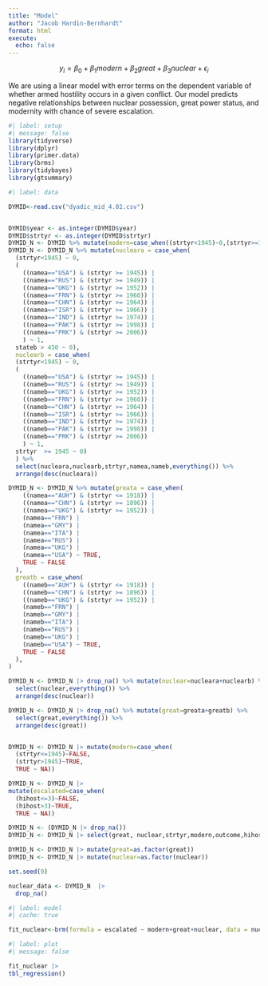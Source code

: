 ```yaml
---
title: "Model"
author: "Jacob Hardin-Bernhardt"
format: html
execute:
  echo: false
---
```


$$y_{i} = \beta_{0} + \beta_{1} modern + \beta_{2}great + \beta_{3}nuclear + \epsilon_{i}$$

We are using a linear model with error terms on the dependent variable of whether armed hostility occurs in a given conflict. Our model predicts negative relationships between nuclear possession, great power status, and modernity with chance of severe escalation.

```r
#| label: setup
#| message: false
library(tidyverse)
library(dplyr)
library(primer.data)
library(brms)
library(tidybayes)
library(gtsummary)
```

```r
#| label: data

DYMID<-read.csv("dyadic_mid_4.02.csv")


DYMID$year <- as.integer(DYMID$year)
DYMID$strtyr <- as.integer(DYMID$strtyr)
DYMID_N <- DYMID %>% mutate(modern=case_when((strtyr<1945)~0,(strtyr>=1945)~1))
DYMID_N <- DYMID_N %>% mutate(nucleara = case_when(
  (strtyr<1945) ~ 0,
  (
    ((namea=="USA") & (strtyr >= 1945)) |
    ((namea=="RUS") & (strtyr >= 1949)) |
    ((namea=="UKG") & (strtyr >= 1952)) |
    ((namea=="FRN") & (strtyr >= 1960)) |
    ((namea=="CHN") & (strtyr >= 1964)) |
    ((namea=="ISR") & (strtyr >= 1966)) |
    ((namea=="IND") & (strtyr >= 1974)) |
    ((namea=="PAK") & (strtyr >= 1998)) |
    ((namea=="PRK") & (strtyr >= 2006)) 
    ) ~ 1,
  stateb > 450 ~ 0),
  nuclearb = case_when(
  (strtyr<1945) ~ 0,
  (
    ((nameb=="USA") & (strtyr >= 1945)) |
    ((nameb=="RUS") & (strtyr >= 1949)) |
    ((nameb=="UKG") & (strtyr >= 1952)) |
    ((nameb=="FRN") & (strtyr >= 1960)) |
    ((nameb=="CHN") & (strtyr >= 1964)) |
    ((nameb=="ISR") & (strtyr >= 1966)) |
    ((nameb=="IND") & (strtyr >= 1974)) |
    ((nameb=="PAK") & (strtyr >= 1998)) |
    ((nameb=="PRK") & (strtyr >= 2006))
    ) ~ 1,
  strtyr  >= 1945 ~ 0) 
  ) %>%
  select(nucleara,nuclearb,strtyr,namea,nameb,everything()) %>%
  arrange(desc(nucleara))

DYMID_N <- DYMID_N %>% mutate(greata = case_when(
    ((namea=="AUH") & (strtyr <= 1918)) |
    ((namea=="CHN") & (strtyr >= 1896)) |
    ((namea=="UKG") & (strtyr >= 1952)) |
    (namea=="FRN") |
    (namea=="GMY") |
    (namea=="ITA") |
    (namea=="RUS") |
    (namea=="UKG") |
    (namea=="USA") ~ TRUE,
    TRUE ~ FALSE
  ),
  greatb = case_when(
    ((nameb=="AUH") & (strtyr <= 1918)) |
    ((nameb=="CHN") & (strtyr >= 1896)) |
    ((nameb=="UKG") & (strtyr >= 1952)) |
    (nameb=="FRN") |
    (nameb=="GMY") |
    (nameb=="ITA") |
    (nameb=="RUS") |
    (nameb=="UKG") |
    (nameb=="USA") ~ TRUE,
    TRUE ~ FALSE
  ),
)

DYMID_N <- DYMID_N |> drop_na() %>% mutate(nuclear=nucleara+nuclearb) %>%
  select(nuclear,everything()) %>%
  arrange(desc(nuclear))

DYMID_N <- DYMID_N |> drop_na() %>% mutate(great=greata+greatb) %>%
  select(great,everything()) %>%
  arrange(desc(great))


DYMID_N <- DYMID_N |> mutate(modern=case_when(
  (strtyr<=1945)~FALSE,
  (strtyr>1945)~TRUE,
  TRUE ~ NA))

DYMID_N <- DYMID_N |>
mutate(escalated=case_when(
  (hihost<=3)~FALSE,
  (hihost>3)~TRUE,
  TRUE ~ NA))

DYMID_N <- (DYMID_N |> drop_na())
DYMID_N <- DYMID_N |> select(great, nuclear,strtyr,modern,outcome,hihost,escalated,settlmnt,fatlev,highact,cumdurat)

DYMID_N <- DYMID_N |> mutate(great=as.factor(great))
DYMID_N <- DYMID_N |> mutate(nuclear=as.factor(nuclear))

set.seed(9)

nuclear_data <- DYMID_N  |> 
  drop_na() 

```


```r
#| label: model
#| cache: true

fit_nuclear<-brm(formula = escalated ~ modern+great+nuclear, data = nuclear_data, family = bernoulli(), refresh = 0, silent = 2, seed = 19)
```

```r
#| label: plot
#| message: false

fit_nuclear |>
tbl_regression()
```

